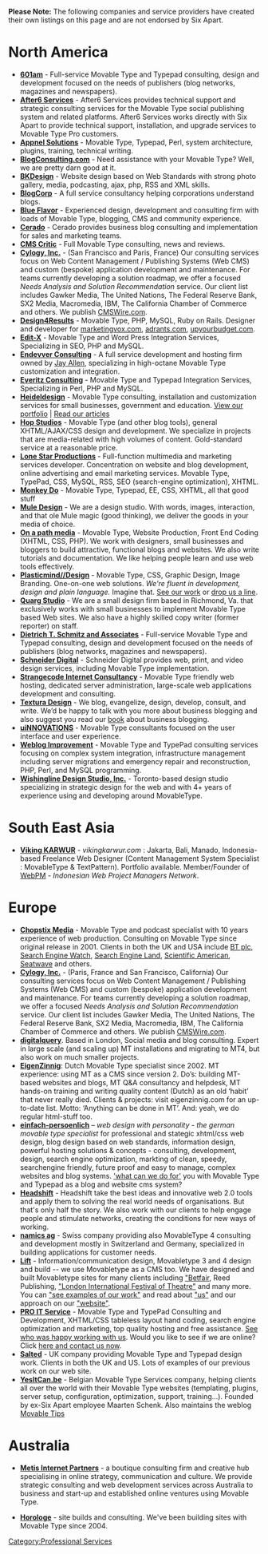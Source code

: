 '''Please Note:''' The following companies and service providers have created their own listings on this page and are not endorsed by Six Apart.

= North America =

* [http://601am.com '''601am'''] - Full-service Movable Type and Typepad consulting, design and development focused on the needs of publishers (blog networks, magazines and newspapers).
* [http://after6services.com/ '''After6 Services'''] - After6 Services provides technical support and strategic consulting services for the Movable Type social publishing system and related platforms.  After6 Services works directly with Six Apart to provide technical support, installation, and upgrade services to Movable Type Pro customers.
* [http://appnel.com/ '''Appnel Solutions'''] - Movable Type, Typepad, Perl, system architecture, plugins, training, technical writing.
* [http://www.blogconsulting.com/ '''BlogConsulting.com'''] - Need assistance with your Movable Type? Well, we are pretty darn good at it.
* [http://www.bkdesign.ca/ '''BKDesign'''] - Website design based on Web Standards with strong photo gallery, media, podcasting, ajax, php, RSS and XML skills.
* [http://www.blogcorp.com/ '''BlogCorp'''] - A full service consultancy helping corporations understand blogs.
* [http://www.blueflavor.com/ '''Blue Flavor'''] -  Experienced design, development and consulting firm with loads of Movable Type, blogging, CMS and community experience.
* [http://www.cerado.com/ '''Cerado'''] - Cerado provides business blog consulting and implementation for sales and marketing teams.
* [http://cmscritic.com/ '''CMS Critic'''] - Full Movable Type consulting, news and reviews.
* [http://www.cylogy.com/ '''Cylogy, Inc.'''] - (San Francisco and Paris, France) Our consulting services focus on Web Content Management / Publishing Systems (Web CMS) and custom (bespoke) application development and maintenance. For teams currently developing a solution roadmap, we offer a focused ''Needs Analysis and Solution Recommendation'' service. Our client list includes Gawker Media, The United Nations, The Federal Reserve Bank, SX2 Media, Macromedia, IBM, The California Chamber of Commerce and others. We publish [http://www.cmswire.com/ CMSWire.com].  
* [http://www.design4results.com '''Design4Results'''] - Movable Type, PHP, MySQL, Ruby on Rails. Designer and developer for [http://www.marketingvox.com marketingvox.com], [http://www.adrants.com adrants.com], [http://www.upyourbudget.com upyourbudget.com].
* [http://www.edit-x.com '''Edit-X'''] - Movable Type and Word Press Integration Services, Specializing in SEO, PHP and MySQL.
* [http://endevver.com '''Endevver Consulting'''] - A full service development and hosting firm owned by [[Jay Allen]], specializing in high-octane Movable Type customization and integration.
* [http://www.everitz.com '''Everitz Consulting'''] - Movable Type and Typepad Integration Services, Specializing in Perl, PHP and MySQL.
* [http://www.heideldesign.com '''Heideldesign'''] - Movable Type consulting, installation and customization services for small businesses, government and education. [http://www.heideldesign.com/web View our portfolio] | [http://www.heideldesign.com/articles Read our articles]
* [http://www.hopstudios.com/ '''Hop Studios'''] - Movable Type (and other blog tools), general XHTML/AJAX/CSS design and development. We specialize in projects that are media-related with high volumes of content. Gold-standard service at a reasonable price.
* [http://www.lonestarproductions.com '''Lone Star Productions'''] - Full-function multimedia and marketing services developer. Concentration on website and blog development, online advertising and email marketing services. Movable Type, TypePad, CSS, MySQL, RSS, SEO (search-engine optimization), XHTML.
* [http://monkeydo.biz '''Monkey Do'''] - Movable Type, Typepad, EE, CSS, XHTML, all that good stuff
* [http://www.muledesign.com/ '''Mule Design'''] - We are a design studio. With words, images, interaction, and that ole Mule magic (good thinking), we deliver the goods in your media of choice.
* [http://www.onapathmedia.com/ '''On a path media'''] - Movable Type, Website Production, Front End Coding (XHTML, CSS, PHP). We work with designers, small businesses and bloggers to build attractive, functional blogs and websites. We also write tutorials and documentation. We like helping people learn and use web tools effectively. 
* [http://www.plasticmind.com '''Plasticmind//Design'''] - Movable Type, CSS, Graphic Design, Image Branding.  One-on-one web solutions.  ''We're fluent in development, design and plain language.''  Imagine that.  [http://plasticmind.com/portfolio/ See our work] or [http://plasticmind.com/contact/ drop us a line].
* [http://www.quarg.com/ '''Quarg Studio'''] - We are a small design firm based in Richmond, Va. that exclusively works with small businesses to implement Movable Type based Web sites. We also have a highly skilled copy writer (former reporter) on staff.
* [http://www.dtschmitz.com/ '''Dietrich T. Schmitz and Associates'''] - Full-service Movable Type and Typepad consulting, design and development focused on the needs of publishers (blog networks, magazines and newspapers).
* [http://schneiderdigital.com/ '''Schneider Digital'''] - Schneider Digital provides web, print, and video design services, including Movable Type implementation.
* [http://www.strangecode.com/ '''Strangecode Internet Consultancy'''] - Movable Type friendly web hosting, dedicated server administration, large-scale web applications development and consulting.
* [http://texturadesign.com/ '''Textura Design'''] - We blog, evangelize, design, develop, consult, and write. We’d be happy to talk with you more about business blogging and also suggest you read our [http://www.blogbusinessbook.com/ book] about business blogging.
* [http://uinnovations.com/ '''uiNNOVATIONS'''] - Movable Type consultants focused on the user interface and user experience.
* [http://www.weblogimprovement.com/ '''Weblog Improvement'''] - Movable Type and TypePad consulting services focusing on complex system integration, infrastructure management including server migrations and emergency repair and reconstruction, PHP, Perl, and MySQL programming.
* [http://www.wishingline.com/ '''Wishingline Design Studio, Inc.'''] - Toronto-based design studio specializing in strategic design for the web and with 4+ years of experience using and developing around MovableType.

= South East Asia =

* [http://www.vikingkarwur.com '''Viking KARWUR'''] - ''vikingkarwur.com'' : Jakarta, Bali, Manado, Indonesia-based Freelance Web Designer (Content Management System Specialist : MovableType & TextPattern). Portfolio available. Member/Founder of [http://groups.yahoo.com/group/webpm/ WebPM] - ''Indonesian Web Project Managers Network''.

= Europe =

* [http://www.chopstixmedia.com/ '''Chopstix Media'''] - Movable Type and podcast specialist with 10 years experience of web production. Consulting on Movable Type since original release in 2001. Clients in both the UK and USA include [http://blog.btbroadbandoffice.com/ BT plc], [http://www.searchenginewatch.com/ Search Engine Watch], [http://www.searchengineland.com/ Search Engine Land], [http://www.60secondscience.com/ Scientific American], [http://www.seatwave.com/ Seatwave] and others.
* [http://www.cylogy.com/ '''Cylogy, Inc.'''] - (Paris, France and San Francisco, California) Our consulting services focus on Web Content Management / Publishing Systems (Web CMS) and custom (bespoke) application development and maintenance. For teams currently developing a solution roadmap, we offer a focused ''Needs Analysis and Solution Recommendation'' service. Our client list includes Gawker Media, The United Nations, The Federal Reserve Bank, SX2 Media, Macromedia, IBM, The California Chamber of Commerce and others. We publish [http://www.cmswire.com/ CMSWire.com]. 
* [http://www.digitalquery.com/ '''digitalquery''']. Based in London, Social media and blog consulting. Expert in large scale (and scaling up) MT installations and migrating to MT4, but also work on much smaller projects. 
* [http://www.eigenzinnig.com/ '''EigenZinnig''']: Dutch Movable Type specialist since 2002. MT experience: using MT as a CMS since version 2. Do’s: building MT-based websites and blogs, MT Q&A consultancy and helpdesk, MT hands-on training and writing quality content (Dutch) as an old ‘habit’ that never really died. Clients & projects: visit eigenzinnig.com for an up-to-date list. Motto: ‘Anything can be done in MT’. And: yeah, we do regular html-stuff too.
* [http://www.einfach-persoenlich.de/ '''einfach-persoenlich'''] – ''web design with personality'' - ''the german movable type specialist'' for professional and stategic xhtml/css web design, blog design based on web standards, information design, powerful hosting solutions & concepts - consulting, development, design, search engine optimization, markting of  clean, speedy, searchengine friendly, future proof and easy to manage, complex websites and blog systems. [http://www.einfach-persoenlich.de/kontakt/ 'what can we do for'] you with Movable Type and Typepad as a blog and website cms system?
* [http://www.headshift.com/ '''Headshift'''] - Headshift take the best ideas and innovative web 2.0 tools and apply them to solving the real world needs of organisations. But that's only half the story. We also work with our clients to help engage people and stimulate networks, creating the conditions for new ways of working.
* [http://www.namics.com '''namics ag'''] - Swiss company providing also MovableType 4 consulting and development mostly in Switzerland and Germany, specialized in building applications for customer needs. 
* [http://www.studiolift.com '''Lift'''] - Information/communication design, Movabletype 3 and 4 design and build -- we use Movabletype as a CMS too.  We have designed and built Movabletype sites for many clients including [http://betting.betfair.com/ "Betfair], Reed Publishing, [http://www.liftfest.org.uk/ "London International Festival of Theatre"] and many more. You can [http://www.studiolift.com/work/ "see examples of our work"] and read about [http://www.studiolift.com/about/ "us"] and our approach on our [http://www.studiolift.com "website"].
* [http://www.pro-it-service.com/ '''PRO IT Service'''] - Movable Type and TypePad Consulting and Development, XHTML/CSS tableless layout hand coding, search engine optimization and marketing, top quality hosting and free assistance. [http://www.pro-it-service.com/en/portfolio.html See who was happy working with us]. Would you like to see if we are online? Click [http://www.pro-it-service.com/en/contact.html here and contact us now].
* [http://www.salted.com/ '''Salted'''] - UK company providing Movable Type and Typepad design work. Clients in both the UK and US. Lots of examples of our previous work on our web site.
* [http://www.yesitcan.be/ '''YesItCan.be'''] - Belgian Movable Type Services company, helping clients all over the world with their Movable Type websites (templating, plugins, server setup, configuration, optimization, support, training...).  Founded by ex-Six Apart employee Maarten Schenk. Also maintains the weblog [http://www.movabletips.com Movable Tips]

= Australia =

* [http://www.metisinternet.com/ '''Metis Internet Partners'''] - a boutique consulting firm and creative hub specialising in online strategy, communication and culture. We provide strategic consulting and web development services across Australia to business and start-up and established online ventures using Movable Type.

* [http://www.horologe.com.au/ '''Horologe'''] - site builds and consulting. We've been building sites with Movable Type since 2004.

[[Category:Professional Services]]